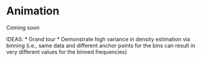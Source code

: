 # Animation

Coming soon

IDEAS:
  * Grand tour
  * Demonstrate high variance in density estimation via binning (i.e., same data and different anchor points for the bins can result in very different values for the binned frequencies)